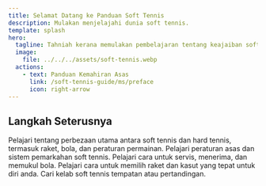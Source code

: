 ```yaml
---
title: Selamat Datang ke Panduan Soft Tennis
description: Mulakan menjelajahi dunia soft tennis.
template: splash
hero:
  tagline: Tahniah kerana memulakan pembelajaran tentang keajaiban soft tennis!
  image:
    file: ../../../assets/soft-tennis.webp
  actions:
    - text: Panduan Kemahiran Asas
      link: /soft-tennis-guide/ms/preface
      icon: right-arrow
---
```



## Langkah Seterusnya

<CardGrid stagger>
	<a href="/soft-tennis-guide/ms/introduction/soft-vs-hard-tennis/" style="text-decoration: none; color: inherit;">
		<Card 
			title="Apa itu Soft Tennis?" 
			icon="open-book" 
			href="/soft-tennis-guide/ms/introduction/soft-vs-hard-tennis/"
		>
			Pelajari tentang perbezaan utama antara soft tennis dan hard tennis, termasuk raket, bola, dan peraturan permainan.
		</Card>
	</a>
	<a href="/soft-tennis-guide/ms/basics/rules" style="text-decoration: none; color: inherit;">
		<Card title="Pelajari Peraturan Asas" icon="open-book">
			Pelajari peraturan asas dan sistem pemarkahan soft tennis.
		</Card>
	</a>
	<a href="/soft-tennis-guide/ms/basics/scores" style="text-decoration: none; color: inherit;">
		<Card title="Kuasi Kemahiran Asas" icon="pencil">
			Pelajari cara untuk servis, menerima, dan memukul bola.
		</Card>
	</a>
	<a href="/soft-tennis-guide/ms/appendix/recommended-resources" style="text-decoration: none; color: inherit;">
		<Card title="Pilih Peralatan yang Sesuai" icon="setting">
			Pelajari cara untuk memilih raket dan kasut yang tepat untuk diri anda.
		</Card>
	</a>
	<a href="/soft-tennis-guide/ms/appendix/recommended-resources" style="text-decoration: none; color: inherit;">
		<Card title="Cari Kelab atau Pertandingan Tempatan" icon="add-document">
			Cari kelab soft tennis tempatan atau pertandingan.
		</Card>
	</a>
</CardGrid>